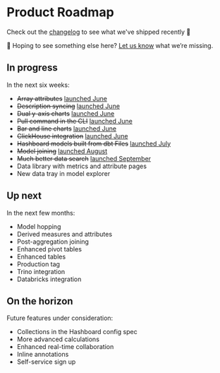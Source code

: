 # Product Roadmap

Check out the [changelog](/changelog) to see what we've shipped recently 🚀

👀 Hoping to see something else here? [Let us know](mailto:support@hashboard.com) what we’re missing.

## In progress

In the next six weeks:

- <del>Array attributes</del> [launched June](/changelog/2023_06_30#filter-and-group-array-values)
- <del>Description syncing</del> [launched June](/changelog/2023_06_30#documentation-synced-from-dbt-and-your-warehouse)
- <del>Dual y-axis charts</del> [launched June](/changelog/2023_06_30#bar--line-charts-and-more)
- <del>Pull command in the CLI</del> [launched June](/changelog/2023_06_30#improved-dataops-workflow-with-glean-pull)
- <del>Bar and line charts</del> [launched June](/changelog/2023_06_30#bar--line-charts-and-more)
- <del>ClickHouse integration</del> [launched June](/changelog/2023_06_30#-other-updates-blog-posts--more)
- <del>Hashboard models built from dbt Files</del> [launched July](/docs/data-ops/dbt-integration)
- <del>Model joining</del> [launched August](/docs/data-modeling/model-joins)
- <del>Much better data search</del> [launched September](/docs/visualizing-data/quick-explore)
- Data library with metrics and attribute pages
- New data tray in model explorer

## Up next

In the next few months:

- Model hopping
- Derived measures and attributes
- Post-aggregation joining
- Enhanced pivot tables
- Enhanced tables
- Production tag
- Trino integration
- Databricks integration

## On the horizon

Future features under consideration:

- Collections in the Hashboard config spec
- More advanced calculations
- Enhanced real-time collaboration
- Inline annotations
- Self-service sign up
